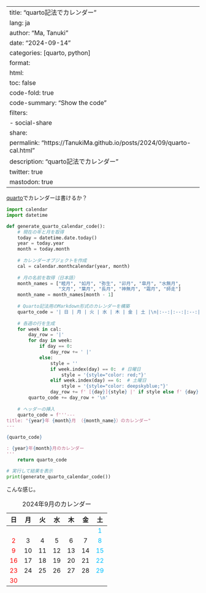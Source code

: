 
---
title: "quarto記法でカレンダー"
lang: ja
author: "Ma, Tanuki"
date: "2024-09-14"
categories: [quarto, python]
format:
  html:
    toc: false
    code-fold: true
    code-summary: "Show the code"
filters:
  - social-share
share:
  permalink: "https://TanukiMa.github.io/posts/2024/09/quarto-cal.html"
  description: "quarto記法でカレンダー"
  twitter: true
  mastodon: true
---

[quarto](https://quarto/)でカレンダーは書けるか？

```python
import calendar
import datetime

def generate_quarto_calendar_code():
    # 現在の年と月を取得
    today = datetime.date.today()
    year = today.year
    month = today.month
    
    # カレンダーオブジェクトを作成
    cal = calendar.monthcalendar(year, month)
    
    # 月の名前を取得（日本語）
    month_names = ["睦月", "如月", "弥生", "卯月", "皐月", "水無月",
                   "文月", "葉月", "長月", "神無月", "霜月", "師走"]
    month_name = month_names[month - 1]
    
    # Quarto記法用のMarkdown形式のカレンダーを構築
    quarto_code = '| 日 | 月 | 火 | 水 | 木 | 金 | 土 |\n|:--:|:--:|:--:|:--:|:--:|:--:|:--:|\n'
    
    # 各週の行を生成
    for week in cal:
        day_row = '|'
        for day in week:
            if day == 0:
                day_row += ' |'
            else:
                style = ''
                if week.index(day) == 0:  # 日曜日
                    style = '{style="color: red;"}'
                elif week.index(day) == 6:  # 土曜日
                    style = '{style="color: deepskyblue;"}'
                day_row += f' [{day}]{style} |' if style else f' {day} |'
        quarto_code += day_row + '\n'
    
    # ヘッダーの挿入
    quarto_code = f'''---
title: "{year}年 {month}月 （{month_name}）のカレンダー"
---

{quarto_code}

: {year}年{month}月のカレンダー
'''
    return quarto_code

# 実行して結果を表示
print(generate_quarto_calendar_code())
```

こんな感じ。

| 日 | 月 | 火 | 水 | 木 | 金 | 土 |
|:--:|:--:|:--:|:--:|:--:|:--:|:--:|
| | | | | | | [1]{style="color: deepskyblue;"} |
| [2]{style="color: red;"} | 3 | 4 | 5 | 6 | 7 | [8]{style="color: deepskyblue;"} |
| [9]{style="color: red;"} | 10 | 11 | 12 | 13 | 14 | [15]{style="color: deepskyblue;"} |
| [16]{style="color: red;"} | 17 | 18 | 19 | 20 | 21 | [22]{style="color: deepskyblue;"} |
| [23]{style="color: red;"} | 24 | 25 | 26 | 27 | 28 | [29]{style="color: deepskyblue;"} |
| [30]{style="color: red;"} | | | | | | |


: 2024年9月のカレンダー

